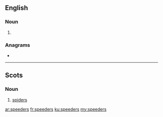 ==English==

===Noun===
{{head|en|noun plural form}}

# {{plural of|speeder|lang=en}}

===Anagrams===
* {{l|en|preseeds}}

----

==Scots==

===Noun===
{{head|sco|noun plural form}}

# {{label|sco|South Scots}} [[spiders]]

[[ar:speeders]]
[[fr:speeders]]
[[ku:speeders]]
[[my:speeders]]